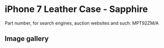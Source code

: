 # iPhone 7 Leather Case - Sapphire

Part number, for search engines, auction websites and such: MPT92ZM/A

## Image gallery

<div style={{ width: "768px" }}>
  <GalleryComponent
    images={[
      {
        original: "/everysource/MPT92",
        thumbnail: "/everypreview/MPT92",
      },
      {
        original: "/everysource/MPT92_AV1_GOLD",
        thumbnail: "/everypreview/MPT92_AV1_GOLD",
      },
      {
        original: "/everysource/MPT92_AV1_JET_BLACK",
        thumbnail: "/everypreview/MPT92_AV1_JET_BLACK",
      },
      {
        original: "/everysource/MPT92_AV1_RED",
        thumbnail: "/everypreview/MPT92_AV1_RED",
      },
      {
        original: "/everysource/MPT92_AV1_SILVER",
        thumbnail: "/everypreview/MPT92_AV1_SILVER",
      },
      {
        original: "/everysource/MPT92_AV2",
        thumbnail: "/everypreview/MPT92_AV2",
      }
    ]}
  />
</div>